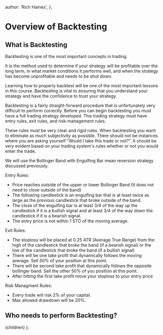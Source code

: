 
  author: 'Rich Haines',
};

# Overview of Backtesting

## What is Backtesting

Backtesting is one of the most important concepts in trading.

It is the method used to determine if your strategy will be profitable over the long term,
in what market conditions it performs well, and when the strategy has become unprofitable and needs to be shut down.

Learning how to properly backtest will be one of the most important lessons in this course. Backtesting is vital to ensuring
that you understand your strategy and have the confidence to trust your strategy.

Backtesting is a fairly straight-forward procedure that is unfortunately very difficult to perform correctly.
Before you can begin backtesting you must have a full trading strategy developed. This trading strategy must have entry rules,
exit rules, and risk-management rules.

These rules must be very clear and rigid rules. When backtesting you want to eliminate as much subjectivity as possible. There should
not be instances where you are asking yourself "Would I take this trade or not?". It should be very evident based on your
trading system's rules whether or not you would enter the trade.

We will use the Bollinger Band with Engulfing Bar mean reversion strategy discussed previously.

Entry Rules:

- Price reaches outside of the upper or lower Bollinger Band (It does not need to close outside of the band)
- The following candlestick is an engulfing bar that is at least twice as large as the previous candlestick that
  broke outside of the band.
- The close of the engulfing bar is at least 3/4 of the way up the candlestick if it is a bullish signal and at
  least 3/4 of the way down the candlestick if it is a bearish signal.
- The entry price is not within 1 STD of the moving average.

Exit Rules:

- The stoploss will be placed at 0.25 ATR (Average True Range) from the high of the candlestick that broke the band (if a bearish signal)
  or the low of the candlestick that broke the band (if a bullish signal)
- There will be one take profit that dynamically follows the moving average. Sell 50% of your position at this point.
- There will be second take profit that dynamically follows the opposite bollinger band. Sell the other 50% of you position at
  this point.
- After hitting the first take profit move your stoploss to your entry price

Risk Managment Rules:

- Every trade will risk 2% of your capital.
- Max allowed drawdown will be 20%.

## Who needs to perform Backtesting?

  <LayoutLesson meta={meta}>{children}</LayoutLesson>
);
